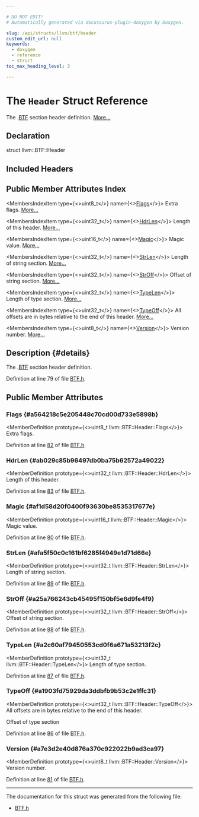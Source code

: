 ```yaml
---

# DO NOT EDIT!
# Automatically generated via docusaurus-plugin-doxygen by Doxygen.

slug: /api/structs/llvm/btf/header
custom_edit_url: null
keywords:
  - doxygen
  - reference
  - struct
toc_max_heading_level: 3

---
```





# The `Header` Struct Reference

<DoxygenPage pluginConfig={pluginConfig}>

The .<a href="/docs/api/namespaces/llvm/btf">BTF</a> section header definition. <a href="#details">More...</a>

## Declaration

<CodeBlock>struct llvm::BTF::Header</CodeBlock>

## Included Headers

<IncludesList>
<IncludesListItem
  filePath="llvm/DebugInfo/BTF/BTF.h"
  permalink="/docs/api/files/include/include/llvm/include/llvm/debuginfo/include/llvm/debuginfo/btf/btf-h"
  isLocal="true" />
</IncludesList>

## Public Member Attributes Index

<MembersIndex>

<MembersIndexItem
  type={<>uint8&#95;t</>}
  name={<><a href="#a564218c5e205448c70cd00d733e5898b">Flags</a></>}>
Extra flags. <a href="#a564218c5e205448c70cd00d733e5898b">More...</a>
</MembersIndexItem>

<MembersIndexItem
  type={<>uint32&#95;t</>}
  name={<><a href="#ab029c85b96497db0ba75b62572a49022">HdrLen</a></>}>
Length of this header. <a href="#ab029c85b96497db0ba75b62572a49022">More...</a>
</MembersIndexItem>

<MembersIndexItem
  type={<>uint16&#95;t</>}
  name={<><a href="#af1d58d20f0400f93630be8535317677e">Magic</a></>}>
Magic value. <a href="#af1d58d20f0400f93630be8535317677e">More...</a>
</MembersIndexItem>

<MembersIndexItem
  type={<>uint32&#95;t</>}
  name={<><a href="#afa5f50c0c161bf6285f4949e1d71d66e">StrLen</a></>}>
Length of string section. <a href="#afa5f50c0c161bf6285f4949e1d71d66e">More...</a>
</MembersIndexItem>

<MembersIndexItem
  type={<>uint32&#95;t</>}
  name={<><a href="#a25a766243cb45495f150bf5e6d9fe4f9">StrOff</a></>}>
Offset of string section. <a href="#a25a766243cb45495f150bf5e6d9fe4f9">More...</a>
</MembersIndexItem>

<MembersIndexItem
  type={<>uint32&#95;t</>}
  name={<><a href="#a2c60af79450553cd0f6a671a53213f2c">TypeLen</a></>}>
Length of type section. <a href="#a2c60af79450553cd0f6a671a53213f2c">More...</a>
</MembersIndexItem>

<MembersIndexItem
  type={<>uint32&#95;t</>}
  name={<><a href="#a1903fd75929da3ddbfb9b53c2e1ffc31">TypeOff</a></>}>
All offsets are in bytes relative to the end of this header. <a href="#a1903fd75929da3ddbfb9b53c2e1ffc31">More...</a>
</MembersIndexItem>

<MembersIndexItem
  type={<>uint8&#95;t</>}
  name={<><a href="#a7e3d2e40d876a370c922022b9ad3ca97">Version</a></>}>
Version number. <a href="#a7e3d2e40d876a370c922022b9ad3ca97">More...</a>
</MembersIndexItem>

</MembersIndex>

## Description {#details}

The .<a href="/docs/api/namespaces/llvm/btf">BTF</a> section header definition.

Definition at line 79 of file <a href="/docs/api/files/include/include/llvm/include/llvm/debuginfo/include/llvm/debuginfo/btf/btf-h">BTF.h</a>.

<SectionDefinition>

## Public Member Attributes

### Flags {#a564218c5e205448c70cd00d733e5898b}

<MemberDefinition
  prototype={<>uint8&#95;t llvm::BTF::Header::Flags</>}>
Extra flags.

Definition at line <a href="/docs/api/files/include/include/llvm/include/llvm/debuginfo/include/llvm/debuginfo/btf/btf-h/#l00082">82</a> of file <a href="/docs/api/files/include/include/llvm/include/llvm/debuginfo/include/llvm/debuginfo/btf/btf-h">BTF.h</a>.
</MemberDefinition>

### HdrLen {#ab029c85b96497db0ba75b62572a49022}

<MemberDefinition
  prototype={<>uint32&#95;t llvm::BTF::Header::HdrLen</>}>
Length of this header.

Definition at line <a href="/docs/api/files/include/include/llvm/include/llvm/debuginfo/include/llvm/debuginfo/btf/btf-h/#l00083">83</a> of file <a href="/docs/api/files/include/include/llvm/include/llvm/debuginfo/include/llvm/debuginfo/btf/btf-h">BTF.h</a>.
</MemberDefinition>

### Magic {#af1d58d20f0400f93630be8535317677e}

<MemberDefinition
  prototype={<>uint16&#95;t llvm::BTF::Header::Magic</>}>
Magic value.

Definition at line <a href="/docs/api/files/include/include/llvm/include/llvm/debuginfo/include/llvm/debuginfo/btf/btf-h/#l00080">80</a> of file <a href="/docs/api/files/include/include/llvm/include/llvm/debuginfo/include/llvm/debuginfo/btf/btf-h">BTF.h</a>.
</MemberDefinition>

### StrLen {#afa5f50c0c161bf6285f4949e1d71d66e}

<MemberDefinition
  prototype={<>uint32&#95;t llvm::BTF::Header::StrLen</>}>
Length of string section.

Definition at line <a href="/docs/api/files/include/include/llvm/include/llvm/debuginfo/include/llvm/debuginfo/btf/btf-h/#l00089">89</a> of file <a href="/docs/api/files/include/include/llvm/include/llvm/debuginfo/include/llvm/debuginfo/btf/btf-h">BTF.h</a>.
</MemberDefinition>

### StrOff {#a25a766243cb45495f150bf5e6d9fe4f9}

<MemberDefinition
  prototype={<>uint32&#95;t llvm::BTF::Header::StrOff</>}>
Offset of string section.

Definition at line <a href="/docs/api/files/include/include/llvm/include/llvm/debuginfo/include/llvm/debuginfo/btf/btf-h/#l00088">88</a> of file <a href="/docs/api/files/include/include/llvm/include/llvm/debuginfo/include/llvm/debuginfo/btf/btf-h">BTF.h</a>.
</MemberDefinition>

### TypeLen {#a2c60af79450553cd0f6a671a53213f2c}

<MemberDefinition
  prototype={<>uint32&#95;t llvm::BTF::Header::TypeLen</>}>
Length of type section.

Definition at line <a href="/docs/api/files/include/include/llvm/include/llvm/debuginfo/include/llvm/debuginfo/btf/btf-h/#l00087">87</a> of file <a href="/docs/api/files/include/include/llvm/include/llvm/debuginfo/include/llvm/debuginfo/btf/btf-h">BTF.h</a>.
</MemberDefinition>

### TypeOff {#a1903fd75929da3ddbfb9b53c2e1ffc31}

<MemberDefinition
  prototype={<>uint32&#95;t llvm::BTF::Header::TypeOff</>}>
All offsets are in bytes relative to the end of this header.

Offset of type section

Definition at line <a href="/docs/api/files/include/include/llvm/include/llvm/debuginfo/include/llvm/debuginfo/btf/btf-h/#l00086">86</a> of file <a href="/docs/api/files/include/include/llvm/include/llvm/debuginfo/include/llvm/debuginfo/btf/btf-h">BTF.h</a>.
</MemberDefinition>

### Version {#a7e3d2e40d876a370c922022b9ad3ca97}

<MemberDefinition
  prototype={<>uint8&#95;t llvm::BTF::Header::Version</>}>
Version number.

Definition at line <a href="/docs/api/files/include/include/llvm/include/llvm/debuginfo/include/llvm/debuginfo/btf/btf-h/#l00081">81</a> of file <a href="/docs/api/files/include/include/llvm/include/llvm/debuginfo/include/llvm/debuginfo/btf/btf-h">BTF.h</a>.
</MemberDefinition>

</SectionDefinition>

<hr/>

The documentation for this struct was generated from the following file:

<ul>
<li><a href="/docs/api/files/include/include/llvm/include/llvm/debuginfo/include/llvm/debuginfo/btf/btf-h">BTF.h</a></li>
</ul>

</DoxygenPage>
